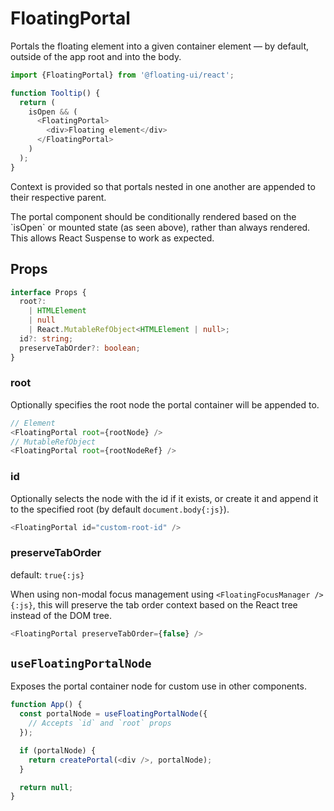 # FloatingPortal

Portals the floating element into a given container element — by
default, outside of the app root and into the body.

```js
import {FloatingPortal} from '@floating-ui/react';

function Tooltip() {
  return (
    isOpen && (
      <FloatingPortal>
        <div>Floating element</div>
      </FloatingPortal>
    )
  );
}
```

Context is provided so that portals nested in one another are
appended to their respective parent.

<Notice>
  The portal component should be conditionally rendered based on
  the `isOpen` or mounted state (as seen above), rather than
  always rendered. This allows React Suspense to work as
  expected.
</Notice>

## Props

```ts
interface Props {
  root?:
    | HTMLElement
    | null
    | React.MutableRefObject<HTMLElement | null>;
  id?: string;
  preserveTabOrder?: boolean;
}
```

### root

Optionally specifies the root node the portal container will be
appended to.

```js
// Element
<FloatingPortal root={rootNode} />
// MutableRefObject
<FloatingPortal root={rootNodeRef} />
```

### id

Optionally selects the node with the id if it exists, or create
it and append it to the specified root (by default
`document.body{:js}`).

```js
<FloatingPortal id="custom-root-id" />
```

### preserveTabOrder

default: `true{:js}`

When using non-modal focus management using
`<FloatingFocusManager />{:js}`, this will preserve the tab order
context based on the React tree instead of the DOM tree.

```js
<FloatingPortal preserveTabOrder={false} />
```

## `useFloatingPortalNode`

Exposes the portal container node for custom use in other
components.

```js
function App() {
  const portalNode = useFloatingPortalNode({
    // Accepts `id` and `root` props
  });

  if (portalNode) {
    return createPortal(<div />, portalNode);
  }

  return null;
}
```
